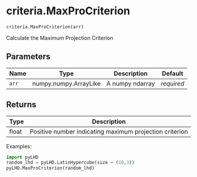 # criteria.MaxProCriterion { #pyLHD.criteria.MaxProCriterion }

`criteria.MaxProCriterion(arr)`

Calculate the Maximum Projection Criterion

## Parameters

| Name   | Type                  | Description     | Default    |
|--------|-----------------------|-----------------|------------|
| `arr`  | numpy.numpy.ArrayLike | A numpy ndarray | _required_ |

## Returns

| Type   | Description                                             |
|--------|---------------------------------------------------------|
| float  | Positive number indicating maximum projection criterion |

Examples:
```python
import pyLHD
random_lhd = pyLHD.LatinHypercube(size = (10,3))
pyLHD.MaxProCriterion(random_lhd)
```